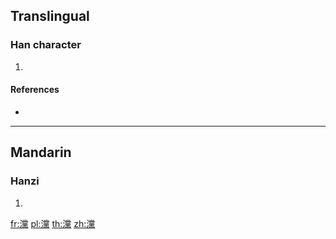 ==Translingual==

===Han character===
{{Han char|rn=85|rad=水|as=20|sn=23|four=|canj=EFBF}}

# {{defn|Han|sort=水20}}

====References====
* {{Han ref|kx=0663.280|dkj=18790|dj=1072.160|hdz=31796.160|uh=7059|ud=28761}}

----

==Mandarin==

===Hanzi===
{{cmn-hanzi|pin=[[dǎng]] ([[dang3]]), [[gàn]] ([[gan4]]), [[gòng]] ([[gong4]])|wg=tang<sup>3</sup>, kan<sup>4</sup>, kung<sup>4</sup>}}

# {{defn|lang=cmn|sort=水20}}

[[fr:灙]]
[[pl:灙]]
[[th:灙]]
[[zh:灙]]